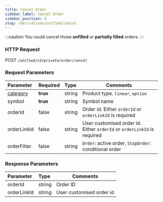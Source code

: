 ```yaml
---
title: Cancel Order
sidebar_label: Cancel Order
sidebar_position: 4
slug: /derivatives/unified/cancel
---
```

:::caution
You could cancel those **unfilled** or **partially filled** orders.
:::

### HTTP Request
POST `/unified/v3/private/order/cancel`

### Request Parameters
| Parameter | Required | Type | Comments|
|:----- |:-------|:-----|------ |
|[category](../enum#category) |**true** |string |Product type. `linear`, `option` |
|symbol |**true** |string |Symbol name|
|orderId |false |string |Order id. Either `orderId` or `orderLinkId` is required |
|orderLinkId |false |string |User customised order id. Either `orderId` or `orderLinkId` is required |
|orderFilter |false |string |`Order`: active order, `StopOrder`: conditional order|

### Response Parameters
| Parameter | Type | Comments|
|:----- |:-----|----- |
|orderId |string |Order ID |
|orderLinkId |string |User customised order id |